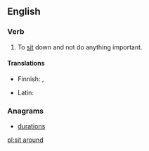 ==English==

===Verb===
{{en-verb|sits around|sitting around|sat around|sat around}}
# To [[sit]] down and not do anything important.

====Translations====
{{trans-top|sit idly}}
* Finnish: {{t|fi|istuskella}}, {{t|fi|istuksia}}
{{trans-mid}}
* Latin: {{t|la|sedeo}}
{{trans-bottom}}

===Anagrams===
* [[durations#English|durations]]

[[pl:sit around]]
